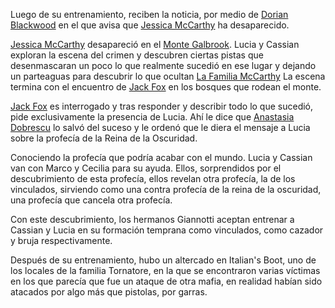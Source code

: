 


Luego de su entrenamiento, reciben la noticia, por medio de [Dorian Blackwood](Dorian%20Blackwood.md) en el que avisa que [Jessica McCarthy](Jessica%20McCarthy.md) ha desaparecido.

[Jessica McCarthy](Jessica%20McCarthy.md) desapareció en el [Monte Galbrook](Monte%20Galbrook.md). Lucia y Cassian exploran la escena del crimen y descubren ciertas pistas que desenmascaran un poco lo que realmente sucedió en ese lugar y dejando un parteaguas para descubrir lo que ocultan [La Familia McCarthy](La%20Familia%20McCarthy.md) La escena termina con el encuentro de [Jack Fox](Jack%20Fox.md) en los bosques que rodean el monte.

[Jack Fox](Jack%20Fox.md) es interrogado y tras responder y describir todo lo que sucedió, pide exclusivamente la presencia de Lucia. Ahí le dice que [Anastasia Dobrescu](Anastasia%20Dobrescu.md) lo salvó del suceso y le ordenó que le diera el mensaje a Lucia sobre la profecía de la Reina de la Oscuridad.




Conociendo la profecía que podría acabar con el mundo. Lucia y Cassian van con Marco y Cecilia para su ayuda. Ellos, sorprendidos por el descubrimiento de esta profecía, ellos revelan otra profecía, la de los vinculados, sirviendo como una contra profecía de la reina de la oscuridad, una profecía que cancela otra profecía. 

Con este descubrimiento, los hermanos Giannotti aceptan entrenar a Cassian y Lucia en su formación temprana como vinculados, como cazador y bruja respectivamente.

Después de su entrenamiento, hubo un altercado en Italian's Boot, uno de los locales de la familia Tornatore, en la que se encontraron varias víctimas en los que parecía que fue un ataque de otra mafia, en realidad habían sido atacados por algo más que pistolas, por garras. 
